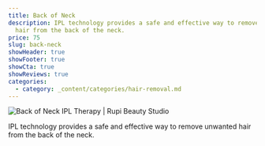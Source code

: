 ```yaml
---
title: Back of Neck
description: IPL technology provides a safe and effective way to remove unwanted
  hair from the back of the neck.
price: 75
slug: back-neck
showHeader: true
showFooter: true
showCta: true
showReviews: true
categories:
  - category: _content/categories/hair-removal.md
---
```


![Back of Neck IPL Therapy | Rupi Beauty Studio](/uploads/services/ipl-therapy.webp 'Back of Neck IPL Therapy  | Rupi Beauty Studio')

IPL technology provides a safe and effective way to remove unwanted hair from the back of the neck.
